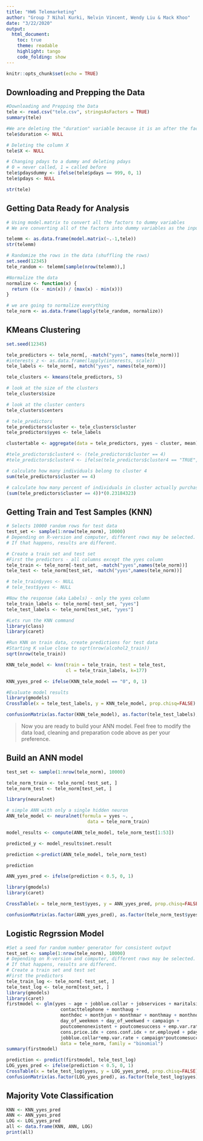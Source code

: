 ```yaml
---
title: "HW6 Telemarketing"
author: "Group 7 Nihal Kurki, Nelvin Vincent, Wendy Liu & Mack Khoo"
date: "3/22/2020"
output:
  html_document:
    toc: true
    theme: readable
    highlight: tango
    code_folding: show
---
```


```r
knitr::opts_chunk$set(echo = TRUE)
```

## Downloading and Prepping the Data

```r
#Downloading and Prepping the Data
tele <- read.csv("tele.csv", stringsAsFactors = TRUE)
summary(tele)

#We are deleting the "duration" variable because it is an after the fact measurement. We only should be using variables that we know before the call
tele$duration <- NULL

# Deleting the column X
tele$X <- NULL

# Changing pdays to a dummy and deleting pdays
# 0 = never called, 1 = called before
tele$pdaysdummy <- ifelse(tele$pdays == 999, 0, 1)
tele$pdays <- NULL

str(tele)
```

## Getting Data Ready for Analysis

```r
# Using model.matrix to convert all the factors to dummy variables
# We are converting all of the factors into dummy variables as the input into knn has to be numeric

telemm <- as.data.frame(model.matrix(~.-1,tele))
str(telemm)

# Randomize the rows in the data (shuffling the rows)
set.seed(12345)
tele_random <- telemm[sample(nrow(telemm)),]

#Normalize the data
normalize <- function(x) {
  return ((x - min(x)) / (max(x) - min(x)))
}

# we are going to normalize everything 
tele_norm <- as.data.frame(lapply(tele_random, normalize))
```

## KMeans Clustering
```r
set.seed(12345)

tele_predictors <- tele_norm[, -match("yyes", names(tele_norm))]
#interests_z <- as.data.frame(lapply(interests, scale))
tele_labels <- tele_norm[, match("yyes", names(tele_norm))]

tele_clusters <- kmeans(tele_predictors, 5)

# look at the size of the clusters
tele_clusters$size

# look at the cluster centers
tele_clusters$centers

# tele_predictors
tele_predictors$cluster <- tele_clusters$cluster
tele_predictors$yyes <- tele_labels

clustertable <- aggregate(data = tele_predictors, yyes ~ cluster, mean)

#tele_predictors$cluster4 <- (tele_predictors$cluster == 4)
#tele_predictors$cluster4 <- ifelse(tele_predictors$cluster4 == "TRUE", 1,0)

# calculate how many individuals belong to cluster 4
sum(tele_predictors$cluster == 4)

# calculate how many percent of individuals in cluster actually purchase
(sum(tele_predictors$cluster == 4))*(0.23184323)
```

## Getting Train and Test Samples (KNN)

```r
# Selects 10000 random rows for test data
test_set <- sample(1:nrow(tele_norm), 10000) 
# Depending on R-version and computer, different rows may be selected. 
# If that happens, results are different. 

# Create a train set and test set
#First the predictors - all columns except the yyes column
tele_train <- tele_norm[-test_set, -match("yyes",names(tele_norm))]
tele_test <- tele_norm[test_set, -match("yyes",names(tele_norm))]

# tele_train$yyes <- NULL
# tele_test$yyes <- NULL

#Now the response (aka Labels) - only the yyes column
tele_train_labels <- tele_norm[-test_set, "yyes"]
tele_test_labels <- tele_norm[test_set, "yyes"]

#Lets run the KNN command
library(class)
library(caret)

#Run KNN on train data, create predictions for test data
#Starting K value close to sqrt(nrow(alcohol2_train))
sqrt(nrow(tele_train))

KNN_tele_model <- knn(train = tele_train, test = tele_test,
                      cl = tele_train_labels, k=177)

KNN_yyes_pred <- ifelse(KNN_tele_model == "0", 0, 1)

#Evaluate model results
library(gmodels)
CrossTable(x = tele_test_labels, y = KNN_tele_model, prop.chisq=FALSE)

confusionMatrix(as.factor(KNN_tele_model), as.factor(tele_test_labels), positive = "1")

```

> Now you are ready to build your ANN model. Feel free to modify the data load, cleaning and preparation code above as per your preference.

## Build an ANN model
```r
test_set <- sample(1:nrow(tele_norm), 10000) 

tele_norm_train <- tele_norm[-test_set, ]
tele_norm_test <- tele_norm[test_set, ]

library(neuralnet)

# simple ANN with only a single hidden neuron
ANN_tele_model <- neuralnet(formula = yyes ~. ,
                              data = tele_norm_train)

model_results <- compute(ANN_tele_model, tele_norm_test[1:53])

predicted_y <- model_results$net.result

prediction <-predict(ANN_tele_model, tele_norm_test)

prediction

ANN_yyes_pred <- ifelse(prediction < 0.5, 0, 1)

library(gmodels)
library(caret)

CrossTable(x = tele_norm_test$yyes, y = ANN_yyes_pred, prop.chisq=FALSE)

confusionMatrix(as.factor(ANN_yyes_pred), as.factor(tele_norm_test$yyes), positive = "1")


```

## Logistic Regrssion Model

```r
#Set a seed for random number generator for consistent output
test_set <- sample(1:nrow(tele_norm), 10000) 
# Depending on R-version and computer, different rows may be selected. 
# If that happens, results are different. 
# Create a train set and test set
#First the predictors
tele_train_log <- tele_norm[-test_set, ]
tele_test_log <- tele_norm[test_set, ]
library(gmodels)
library(caret)
firstmodel <- glm(yyes ~ age + jobblue.collar + jobservices + maritalsingle + defaultunknown +
                    contacttelephone + monthaug + 
                    monthdec + monthjun + monthmar + monthmay + monthnov + monthdec +
                    day_of_weekmon + day_of_weekwed + campaign + 
                    poutcomenonexistent + poutcomesuccess + emp.var.rate + 
                    cons.price.idx + cons.conf.idx + nr.employed + pdaysdummy + maritalsingle*age +
                    jobblue.collar*emp.var.rate + campaign*poutcomesuccess + campaign*nr.employed, 
                    data = tele_norm, family = "binomial")
summary(firstmodel)

prediction <- predict(firstmodel, tele_test_log)
LOG_yyes_pred <- ifelse(prediction < 0.5, 0, 1)
CrossTable(x = tele_test_log$yyes, y = LOG_yyes_pred, prop.chisq=FALSE)
confusionMatrix(as.factor(LOG_yyes_pred), as.factor(tele_test_log$yyes), positive = "1")


```

## Majority Vote Classification
```r
KNN <- KNN_yyes_pred 
ANN <- ANN_yyes_pred
LOG <- LOG_yyes_pred
all <- data.frame(KNN, ANN, LOG)
print(all)
```
